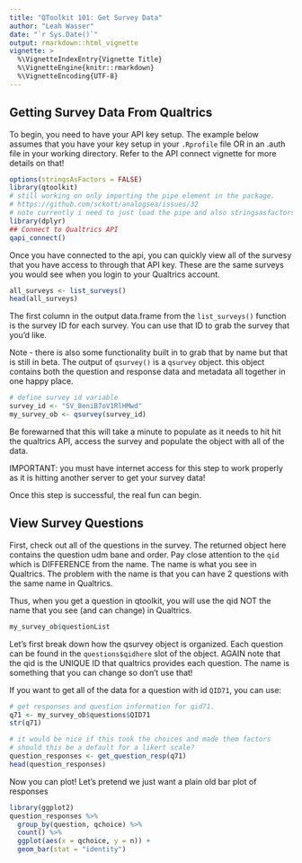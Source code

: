```yaml
---
title: "QToolkit 101: Get Survey Data"
author: "Leah Wasser"
date: "`r Sys.Date()`"
output: rmarkdown::html_vignette
vignette: >
  %\VignetteIndexEntry{Vignette Title}
  %\VignetteEngine{knitr::rmarkdown}
  %\VignetteEncoding{UTF-8}
---
```


## Getting Survey Data From Qualtrics

To begin, you need to have your API key setup. The example below assumes that you
have your key setup in your `.Rprofile` file OR in an .auth file in your working directory.
Refer to the API connect vignette for more details on that!

```r
options(stringsAsFactors = FALSE)
library(qtoolkit)
# still working on only importing the pipe element in the package.
# https://github.com/sckott/analogsea/issues/32
# note currently i need to just load the pipe and also stringsasfactors as false
library(dplyr)
## Connect to Qualtrics API
qapi_connect()

```

Once you have connected to the api, you can quickly view all of the survesy that
you have access to through that API key. These are the same surveys you would see
when you login to your Qualtrics account.

```r
all_surveys <- list_surveys()
head(all_surveys)

```

The first column in the output data.frame from the `list_surveys()` function is
the survey ID for each survey. You can use that ID to grab the survey that you'd
like.

Note - there is also some functionality built in to grab that by name but that
is still in beta. The output of `qsurvey()` is a `qsurvey` object. this object
contains both the question and response data and metadata all together in one
happy place.

```r
# define survey id variable
survey_id <- "SV_8eniB7oV1RlHMwd"
my_survey_ob <- qsurvey(survey_id)
```

Be forewarned that this will take a minute to populate as it needs to hit
hit the qualtrics API, access the survey and populate the object with all
of the data.

IMPORTANT: you must have internet access for this step to work properly as it
is hitting another server to get your survey data!

Once this step is successful, the real fun can begin.

## View Survey Questions

First, check out all of the questions in the survey. The returned object here
contains the question udm bane and order. Pay close attention to the `qid` which is
DIFFERENCE from the name. The name is what you see in Qualtrics. The problem with
the name is that you can have 2 questions with the same name in Qualtrics.

Thus, when you get a question in qtoolkit, you will use the qid NOT the name
that you see (and can change) in Qualtrics.

```r
my_survey_ob$questionList


```

Let's first break down how the qsurvey object is organized. Each question can
be found in the `questions$qidhere` slot of the object. AGAIN note that the
qid is the UNIQUE ID that qualtrics provides each question. The name is something
that you can change so don't use that!

If you want to get all of the data for a question with id `QID71`, you can use:

```r
# get responses and question information for qid71.
q71 <- my_survey_ob$questions$QID71
str(q71)
```

```r
# it would be nice if this took the choices and made them factors
# should this be a default for a likert scale? 
question_responses <- get_question_resp(q71)
head(question_responses)
```

Now you can plot! Let's pretend we just want a plain old bar plot of 
responses

```r
library(ggplot2)
question_responses %>% 
  group_by(question, qchoice) %>% 
  count() %>% 
  ggplot(aes(x = qchoice, y = n)) +
  geom_bar(stat = "identity")

```

